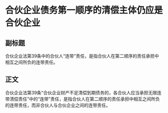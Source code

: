 # 合伙企业债务第一顺序的清偿主体仍应是合伙企业
## 副标题
合伙企业法第39条中的合伙人“连带”责任，是指合伙人在第二顺序的责任承担中相互之间所负的连带责任。
## 正文
合伙企业法第39条“合伙企业财产不足清偿到期债务的，各合伙人应当承担无限连带清偿责任”中的“连带”责任，是指合伙人在第二顺序的责任承担中相互之间所负的连带责任，而非合伙人与合伙企业之间的连带责任。